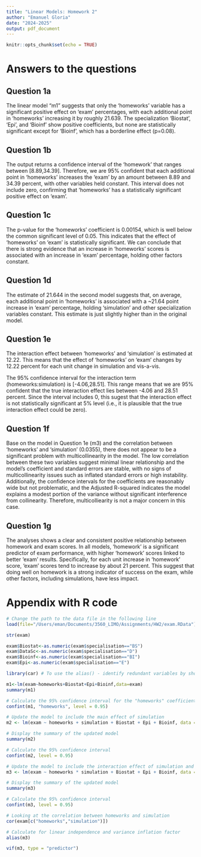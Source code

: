 ```yaml
---
title: "Linear Models: Homework 2"
author: "Emanuel Gloria"
date: "2024-2025"
output: pdf_document
---
```


```r
knitr::opts_chunk$set(echo = TRUE)
```

# Answers to the questions

## Question 1a

The linear model "m1" suggests that only the 'homeworks' variable has a significant positive effect on 'exam' percentages, with each additional point in 'homeworks' increasing it by roughly 21.639. The specialization 'Biostat', 'Epi', and 'Bioinf' show positive coefficients, but none are statistically significant except for 'Bioinf', which has a borderline effect (p=0.08).

## Question 1b

The output returns a confidence interval of the 'homework' that ranges between [8.89,34.39]. Therefore, we are 95% confident that each additional point in 'homeworks' increases the 'exam' by an amount between 8.89 and 34.39 percent, with other variables held constant. This interval does not include zero, confirming that 'homeworks' has a statistically significant positive effect on 'exam'.

## Question 1c

The p-value for the 'homeworks' coefficient is 0.00154, which is well below the common significant level of 0.05. This indicates that the effect of 'homeworks' on 'exam' is statistically significant. We can conclude that there is strong evidence that an increase in 'homeworks' scores is associated with an increase in 'exam' percentage, holding other factors constant.

## Question 1d

The estimate of 21.644 in the second model suggests that, on average, each additional point in 'homeworks' is associated with a ~21.64 point increase in 'exam' percentage, holding 'simulation' and other specialization variables constant. This estimate is just slightly higher than in the original model.

## Question 1e

The interaction effect between 'homeworks' and 'simulation' is estimated at 12.22. This means that the effect of 'homeworks' on 'exam' changes by 12.22 percent for each unit change in simulation and vis-a-vis.

The 95% confidence interval for the interaction term (homeworks:simulation) is [-4.06,28.51]. This range means that we are 95% confident that the true interaction effect lies between -4.06 and 28.51 percent. Since the interval includes 0, this sugest that the interaction effect is not statistically significant at 5% level (i.e., it is plausible that the true interaction effect could be zero).

## Question 1f

Base on the model in Question 1e (m3) and the correlation between 'homeworks' and 'simulation' (0.0355), there does not appear to be a significant problem with multicollinearity in the model. The low correlation between these two variables suggest minimal linear relationship and the model's coefficient and standard errors are stable, with no signs of multicollinearity issues such as inflated standard errors or high instability. Additionally, the confidence intervals for the coefficients are reasonably wide but not problematic, and the Adjusted R-squared indicates the model explains a modest portion of the variance without significant interference from collinearity. Therefore, multicolliearity is not a major concern in this case.

## Question 1g

The analyses shows a clear and consistent positive relationship between homework and exam scores. In all models, 'homework' is a significant predictor of exam performance, with higher 'homework' scores linked to better 'exam' results. Specifically, for each unit increase in 'homework' score, 'exam' scores tend to increase by about 21 percent. This suggest that doing well on homework is a strong indicator of success on the exam, while other factors, including simulations, have less impact.

\newpage

# Appendix with R code

```r
# Change the path to the data file in the following line
load(file="/Users/eman/Documents/3560_LIMO/Assignments/HW2/exam.RData")

str(exam)

exam$Biostat<-as.numeric(exam$specialisation=="BS")
exam$DataSc<-as.numeric(exam$specialisation=="D")
exam$Bioinf<-as.numeric(exam$specialisation=="BI")
exam$Epi<-as.numeric(exam$specialisation=="E")
```

```r
library(car) # To use the alias() - identify redundant variables by showiung which coeffcients are linearly dependent on others - and vif() - variance inflation factor, to detect multicollinearity in multiple regression- functions
```

```r
m1<-lm(exam~homeworks+Biostat+Epi+Bioinf,data=exam)
summary(m1)
```
```r
# Calculate the 95% confidence interval for the "homeworks" coefficient
confint(m1, "homeworks", level = 0.95)
```
```r
# Update the model to include the main effect of simulation
m2 <- lm(exam ~ homeworks + simulation + Biostat + Epi + Bioinf, data = exam)

# Display the summary of the updated model
summary(m2)

# Calculate the 95% confidence interval
confint(m2, level = 0.95)
```

```r
# Update the model to include the interaction effect of simulation and homework
m3 <- lm(exam ~ homeworks * simulation + Biostat + Epi + Bioinf, data = exam)

# Display the summary of the updated model
summary(m3)

# Calculate the 95% confidence interval
confint(m3, level = 0.95)

# Looking at the correlation between homeworks and simulation
cor(exam[c("homeworks","simulation")])
```


```r
# Calculate for linear independence and variance inflation factor
alias(m3)

vif(m3, type = "predictor")
```